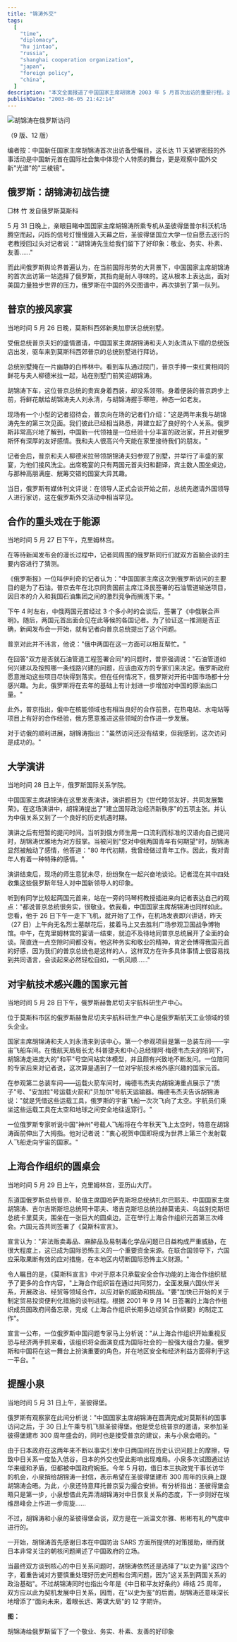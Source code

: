 ```yaml
---
title: "锦涛外交"
tags:
  [
    "time",
    "diplomacy",
    "hu jintao",
    "russia",
    "shanghai cooperation organization",
    "japan",
    "foreign policy",
    "china",
  ]
description: "本文全面报道了中国国家主席胡锦涛 2003 年 5 月首次出访的重要行程。这次为期 11 天的外交之旅首站选择俄罗斯，展现了中国新一代领导层的外交优先序。报道详细记录了胡锦涛与普京的私人家宴、两国在能源领域的战略合作、胡锦涛在俄罗斯国际关系学院的重要演讲、对俄罗斯航天中心的访问以及上海合作组织峰会。特别关注了胡锦涛在圣彼得堡与日本首相小泉纯一郎的会晤，胡在会上以“以史为鉴，面向未来，着眼长远、筹谋大局“的十六字方针表达了对中日关系的期许。本次出访树立了胡锦涛“敬业、务实、朴素、友善“的国际形象，标志着中国外交新篇章的开启。"
publishDate: "2003-06-05 21:42:14"
---
```


![胡锦涛在俄罗斯访问](http://www.nanfangdaily.com.cn/zm/20030605/xw/tx/200306050759_195561.JPG)

（9 版、12 版）

编者按：中国新任国家主席胡锦涛首次出访备受瞩目，这长达 11 天紧锣密鼓的外事活动是中国新元首在国际社会集中体现个人特质的舞台，更是观察中国外交新"光谱"的"三棱镜"。

## 俄罗斯：胡锦涛初战告捷

□林 竹 发自俄罗斯莫斯科

5 月 31 日晚上，亲眼目睹中国国家主席胡锦涛所乘专机从圣彼得堡普尔科沃机场腾空而起，闪烁的信号灯慢慢遁入天幕之后，圣彼得堡国立大学一位自愿去送行的老教授回过头对记者说："胡锦涛先生给我们留下了好印象：敬业、务实、朴素、友善……"

而此间俄罗斯舆论界普遍认为，在当前国际形势的大背景下，中国国家主席胡锦涛的首次出访第一站选择了俄罗斯，其指向是耐人寻味的。这从根本上表达出，面对美国力量独步世界的压力，俄罗斯在中国的外交图谱中，再次排到了第一队列。

## 普京的接风家宴

当地时间 5 月 26 日晚，莫斯科西郊新奥加廖沃总统别墅。

受俄总统普京夫妇的盛情邀请，中国国家主席胡锦涛和夫人刘永清从下榻的总统饭店出发，驱车来到莫斯科西郊普京的总统别墅进行拜访。

总统别墅掩在一片幽静的白桦林中。看到车队通过院门，普京手捧一束红黄相间的鲜花与夫人柳德米拉一起，站在别墅门前笑迎胡锦涛。

胡锦涛下车，这位普京总统的贵宾身着西装，却没系领带。身着便装的普京跨步上前，将鲜花献给胡锦涛夫人刘永清，与胡锦涛握手寒暄，神态一如老友。

现场有一个小型的记者招待会，普京向在场的记者们介绍："这是两年来我与胡锦涛先生的第三次见面。我们彼此已经相当熟悉，并建立起了良好的个人关系。俄罗斯非常高兴地了解到，中国新一代领袖是一位经验十分丰富的政治家，并且对俄罗斯怀有深厚的友好感情。我和夫人很高兴今天能在家里接待我们的朋友。"

记者会后，普京和夫人柳德米拉带领胡锦涛夫妇参观了别墅，并举行了丰盛的家宴，为他们接风洗尘。出席晚宴的只有两国元首夫妇和翻译，宾主数人围坐桌边，与那种高朋满座、觥筹交错的国宴大异其趣。

当日，俄罗斯有媒体刊文评说：在领导人正式会谈开始之前，总统先邀请外国领导人进行家访，这在俄罗斯外交活动中相当罕见。

## 合作的重头戏在于能源

当地时间 5 月 27 日下午，克里姆林宫。

在等待新闻发布会的漫长过程中，记者同周围的俄罗斯同行们就双方首脑会谈的主要内容进行了猜测。

《俄罗斯报》一位叫伊利奇的记者认为："中国国家主席这次到俄罗斯访问的主要目的是为了石油。普京去年在北京同贵国前主席江泽民签署的石油管道输送项目，因日本的介入和我国石油集团之间的激烈竞争而搁浅下来。"

下午 4 时左右，中俄两国元首经过 3 个多小时的会谈后，签署了《中俄联合声明》。随后，两国元首出面会见在此等候的各国记者。为了验证这一推测是否正确，新闻发布会一开始，就有记者向普京总统提出了这个问题。

普京对此并不讳言，他说："俄中两国在这一方面可以相互帮忙。"

在回答"双方是否就石油管道工程签署合同"的问题时，普京强调说："石油管道如何兴建以及按照哪一条线路兴建的问题，应该由双方的专家们来决定。俄罗斯政府愿意推动这些项目尽快得到落实。但在任何情况下，俄罗斯对开拓中国市场都十分感兴趣。为此，俄罗斯将在去年的基础上有计划进一步增加对中国的原油出口量。"

此外，普京指出，俄中在核能领域也有相当良好的合作前景，在热电站、水电站等项目上有好的合作经验，俄方愿意推进这些领域的合作进一步发展。

对于访俄的顺利进展，胡锦涛指出："虽然访问还没有结束，但我感到，这次访问是成功的。"

## 大学演讲

当地时间 28 日上午，俄罗斯国际关系学院。

中国国家主席胡锦涛在这里发表演讲，演讲题目为《世代睦邻友好，共同发展繁荣》。在这场演讲中，胡锦涛提出了"建立国际政治经济新秩序"的五项主张。并认为中俄关系又到了一个良好的历史机遇时期。

演讲之后有短暂的提问时间。当听到俄方师生用一口流利而标准的汉语向自己提问时，胡锦涛优雅地为对方鼓掌。当被问到"您对中俄两国青年有何期望"时，胡锦涛显然被触动了感情，他答道："80 年代初期，我曾经做过青年工作。因此，我对青年人有着一种特殊的感情。"

演讲结束后，现场的师生意犹未尽，纷纷聚在一起兴奋地谈论。记者混在其中四处收集这些俄罗斯年轻人对中国新领导人的印象。

听到有同学比较起两国元首来，站在一旁的玛琴柯教授插进来向记者表达自己的观点："都说普京总统很务实，很敬业。依我看，中国国家主席胡锦涛也同样如此。您看，他于 26 日下午一走下飞机，就开始了工作，在机场发表即兴讲话，昨天（27 日）上午向无名烈士墓献花后，接着马上又去胜利广场参观卫国战争博物馆。中午，在克里姆林宫的宴请一结束，就迫不及待地同普京总统展开了全面的会谈。简直连一点空隙时间都没有。他这种务实和敬业的精神，肯定会博得我国元首的好感，因为我们的普京总统也是这样的人，这样双方在许多具体事情上很容易找到共同语言，会谈起来必然轻松自如，一帆风顺……"

## 对宇航技术感兴趣的国家元首

当地时间 5 月 28 日下午，俄罗斯赫鲁尼切夫宇航科研生产中心。

位于莫斯科市区的俄罗斯赫鲁尼切夫宇航科研生产中心是俄罗斯航天工业领域的领头企业。

国家主席胡锦涛和夫人刘永清来到该中心，第一个参观项目是第一总装车间——宇宙飞船车间。在俄航天局局长尤·科普捷夫和中心总经理阿·梅德韦杰夫的陪同下，胡锦涛走进庞大的"和平"号空间站实体模型，并且颇有兴致地不断发问。一位陪同的专家后来对记者说，这次算是遇到了一位对宇航技术格外感兴趣的国家元首。

在参观第二总装车间——运载火箭车间时，梅德韦杰夫向胡锦涛重点展示了"质子"号、"安加拉"号运载火箭和"贝加尔"号航天运输器。梅德韦杰夫告诉胡锦涛说："就是凭借这些运载工具，俄罗斯的宇宙飞船一次次飞向了太空。宇航员们乘坐这些运载工具在太空和地球之间安全地往返穿行。"

一位俄罗斯专家听说中国"神州"号载人飞船将在今年秋天飞上太空时，特意在胡锦涛面前伸出了大拇指。他对记者说："衷心祝贺中国即将成为世界上第三个发射载人飞船走向宇宙的国家。"

## 上海合作组织的圆桌会

当地时间 5 月 29 日上午，克里姆林宫，亚历山大厅。

东道国俄罗斯总统普京、轮值主席国哈萨克斯坦总统纳扎尔巴耶夫、中国国家主席胡锦涛、吉尔吉斯斯坦总统阿卡耶夫、塔吉克斯坦总统拉赫莫诺夫、乌兹别克斯坦总统卡里莫夫，围坐在一张巨大的圆桌边，正在举行上海合作组织元首第三次峰会。六国元首共同签署了《莫斯科宣言》。

宣言认为："非法贩卖毒品、麻醉品及易制毒化学品问题已日益构成严重威胁，在很大程度上，这已成为国际恐怖主义的一个重要资金来源。在联合国领导下，六国应采取果断有效的应对措施，在本地区内切断国际恐怖主义财源。"

令人瞩目的是，《莫斯科宣言》中对于原本只承载安全合作功能的上海合作组织赋予了更多的合作内容，"上海合作组织旨在通过共同努力，全面发展六国伙伴关系，开展政治、经贸等领域合作，以应对新的威胁和挑战。"要"加快已开始的关于制定贸易投资便利化措施的谈判进程。根据 2001 年 9 月 14 日签署的上海合作组织成员国政府间备忘录，完成《上海合作组织长期多边经贸合作纲要》的制定工作"。

宣言一公布，一位俄罗斯中国问题专家马上分析说："从上海合作组织开始重视反恐与经济两手抓来看，该组织将全面演变成为国际社会的一股强大组合力量。俄罗斯和中国将在这一舞台上扮演重要的角色，并在地区安全和经济利益方面得利于这一平台。"

## 提醒小泉

当地时间 5 月 31 日上午，圣彼得堡。

俄罗斯有观察家在此间分析说："中国国家主席胡锦涛在圆满完成对莫斯科的国事访问之后，于 30 日上午乘专机飞抵圣彼得堡。他是受总统普京的邀请，来参加圣彼得堡建市 300 周年盛会的，同时也是接受普京的建议，来与小泉会晤的。"

由于日本政府在这两年来不断以事实引发中日两国间在历史认识问题上的摩擦，导致中日关系一度坠入低谷，日本的外交也受此影响出现难局。小泉多次试图通过访华来缓和矛盾，但都被中国政府婉拒。今年 5 月初，借日本三执政党干事长访华的机会，小泉捎给胡锦涛一封信，表示希望在圣彼得堡建市 300 周年的庆典上跟胡锦涛会晤。为此，小泉还特意拜托普京妥为撮合安排。有分析指出：圣彼得堡会晤只是第一步，小泉想借此先弄清胡锦涛对中日恢复关系的态度，下一步则好在埃维昂峰会上作进一步周旋……

不过，胡锦涛和小泉的圣彼得堡会谈，双方是在一派温文尔雅、彬彬有礼的气度中进行的。

一开始，胡锦涛首先感谢日本在中国防治 SARS 方面所提供的对策援助，继而就日本非常关注的朝核问题阐述了中国政府的立场。

当最终双方谈到核心的中日关系问题时，胡锦涛依然还是选择了"以史为鉴"这四个字，着重告诫对方要慎重处理好历史问题和台湾问题，因为"这关系到两国关系的政治基础"。不过胡锦涛同时也指出今年是《中日和平友好条约》缔结 25 周年，双方应以此为契机发展中日关系，因而，在"以史为鉴"的后面，胡锦涛还意味深长地增添了"面向未来，着眼长远、筹谋大局"的 12 字期许。

**图：**

胡锦涛给俄罗斯留下了一个敬业、务实、朴素、友善的好印象
